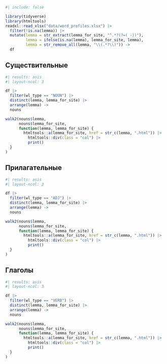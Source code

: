 ```r
#| include: false

library(tidyverse)
library(htmltools)
readxl::read_xlsx("data/word_profiles.xlsx") |> 
  filter(!is.na(lemma)) |> 
  mutate(lemma = str_extract(lemma_for_site, "^.*?(?=( -))"),
         lemma = ifelse(is.na(lemma), lemma_for_site, lemma),
         lemma = str_remove_all(lemma, "\\(.*?\\)")) ->
  df
```


::: {.panel-tabset}

## Существительные

```r
#| results: asis
#| layout-ncol: 3

df |> 
  filter(wl_type == "NOUN") |> 
  distinct(lemma, lemma_for_site) |> 
  arrange(lemma) ->
  nouns

walk2(nouns$lemma, 
      nouns$lemma_for_site,
      function(lemma, lemma_for_site) {
        htmltools::a(lemma_for_site, href = str_c(lemma, ".html")) |>
          htmltools::div(class = "col") |>
          print()
  }
)
```


## Прилагательные

```r
#| results: asis
#| layout-ncol: 3

df |> 
  filter(wl_type == "ADJ") |> 
  distinct(lemma, lemma_for_site) |> 
  arrange(lemma) ->
  nouns

walk2(nouns$lemma, 
      nouns$lemma_for_site,
      function(lemma, lemma_for_site) {
        htmltools::a(lemma_for_site, href = str_c(lemma, ".html")) |>
          htmltools::div(class = "col") |>
          print()
  }
)
```


## Глаголы

```r
#| results: asis
#| layout-ncol: 3

df |> 
  filter(wl_type == "VERB") |> 
  distinct(lemma, lemma_for_site) |> 
  arrange(lemma) ->
  nouns

walk2(nouns$lemma, 
      nouns$lemma_for_site,
      function(lemma, lemma_for_site) {
        htmltools::a(lemma_for_site, href = str_c(lemma, ".html")) |>
          htmltools::div(class = "col") |>
          print()
  }
)
```

:::